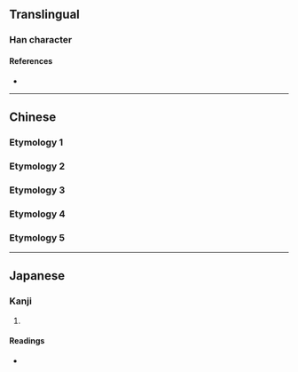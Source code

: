 {{also|卯}}
{{character info/new}}
==Translingual==

===Han character===
{{Han char|rn=36|rad=夕|as=02|sn=5|four=|canj=NISL|ids=⿰夕卩}}

====References====
* {{Han ref|kx=0246.050|dkj=05753|dj=0489.030|hdz=20861.040|uh=5918|ud=22808}}

----

==Chinese==

===Etymology 1===
{{zh-see|夗}}

===Etymology 2===
{{zh-see|卯|v}}

===Etymology 3===
{{zh-see|外|v}}

===Etymology 4===
{{zh-see|卬|v}}

===Etymology 5===
{{zh-see|𠨍}}

----

==Japanese==

===Kanji===
{{ja-kanji|grade=|rs=夕02}}

# {{rfdef|ja|sort=夕02}}

====Readings====
* {{ja-readings|on=[[ぼう]] (bō)|kun=[[う]] (u)}}